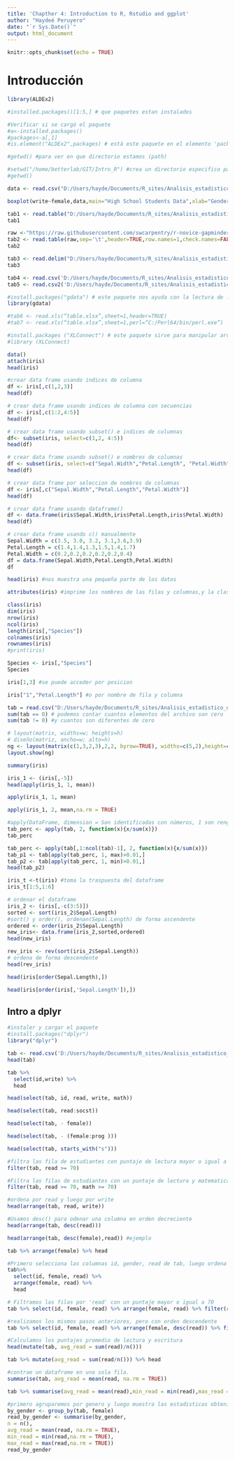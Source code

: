 ```yaml
---
title: 'Chapther 4: Introduction to R, Rstudio and ggplot'
author: "Haydeé Peruyero"
date: "`r Sys.Date()`"
output: html_document
---
```


```r
knitr::opts_chunk$set(echo = TRUE)
```

# Introducción

```r
library(ALDEx2)

#installed.packages()[1:5,] # que paquetes estan instalados

#Verificar si se cargó el paquete
#a<-installed.packages()
#packages<-a[,1]
#is.element("ALDEx2",packages) # está este paquete en el elemento 'packages´

#getwd() #para ver en que directorio estamos (path)

#setwd("/home/betterlab/GIT/Intro_R") #crea un directorio especifico para trabajar,si queremos cambiar de getwd()
#getwd()
```

```r
data <- read.csv("D:/Users/hayde/Documents/R_sites/Analisis_estadistico_de_datos_de_Microbioma_con_R/data/hsb2demo.csv")

boxplot(write~female,data,main="High School Students Data",xlab="Gender",ylab="writing scoreby gender")
```

```r
tab1 <- read.table("D:/Users/hayde/Documents/R_sites/Analisis_estadistico_de_datos_de_Microbioma_con_R/data/hsb2demo.csv",header=TRUE,row.names=1,sep="\t")
tab1
```
```r
raw <-"https://raw.githubusercontent.com/swcarpentry/r-novice-gapminder/gh-pages/_episodes_rmd/data/gapminder_data.csv"
tab2 <- read.table(raw,sep='\t',header=TRUE,row.names=1,check.names=FALSE,stringsAsFactors=FALSE)
tab2
```
```r
tab3 <- read.delim("D:/Users/hayde/Documents/R_sites/Analisis_estadistico_de_datos_de_Microbioma_con_R/data/hsb2demo.csv", header=T, row.names=1)
tab3
```


```r
tab4 <- read.csv('D:/Users/hayde/Documents/R_sites/Analisis_estadistico_de_datos_de_Microbioma_con_R/data/hsb2demo.csv',head=T,row.names=1,sep=',',dec='.')
tab5 <- read.csv2('D:/Users/hayde/Documents/R_sites/Analisis_estadistico_de_datos_de_Microbioma_con_R/data/hsb2demo.csv',head=T,row.names=1,sep =';',dec=',')
```



```r
#install.packages("gdata") # este paquete nos ayuda con la lectura de .xls directamente.
library(gdata)
```


```r
#tab6 <- read.xls(“table.xlsx”,sheet=1,header=TRUE) 
#tab7 <- read.xls(“table.xlsx”,sheet=1,perl=“C:/Perl64/bin/perl.exe”)
```


```r
#install.packages ("XLConnect") # este paquete sirve para manipular archivos de excel en windows.
#library (XLConnect)
```

```r
data()
attach(iris)
head(iris)
```


```r
#crear data frame usando indices de columna
df <- iris[,c(1,2,3)]
head(df)
```


```r
# crear data frame usando indices de columna con secuencias
df <- iris[,c(1:2,4:5)]
head(df)
```

```r
# crear data frame usando subset() e indices de columnas
df<- subset(iris, select=c(1,2, 4:5))
head(df)
```

```r
# crear data frame usando subset() e nombres de columnas
df <- subset(iris, select=c("Sepal.Width","Petal.Length", "Petal.Width"))
head(df)
```

```r
# crear data frame por seleccion de nombres de columnas
df <- iris[,c("Sepal.Width","Petal.Length","Petal.Width")]
head(df)
```

```r
# crear data frame usando dataframe()
df <- data.frame(iris$Sepal.Width,iris$Petal.Length,iris$Petal.Width)
head(df)
```


```r
# crear data frame usando c() manualmente
Sepal.Width = c(3.5, 3.0, 3.2, 3.1,3.6,3.9)
Petal.Length = c(1.4,1.4,1.3,1.5,1.4,1.7)
Petal.Width = c(0.2,0.2,0.2,0.2,0.2,0.4)
df = data.frame(Sepal.Width,Petal.Length,Petal.Width)
df
```


```r
head(iris) #nos muestra una pequeña parte de los datos
```

```r
attributes(iris) #imprime los nombres de las filas y columnas,y la clase de los datos
```

```r
class(iris)
dim(iris)
nrow(iris)
ncol(iris)
length(iris[,"Species"])
colnames(iris)
rownames(iris)
#print(iris)
```

```r
Species <- iris[,"Species"]
Species
```
```r
iris[1,3] #se puede acceder por posicion

iris["1","Petal.Length"] #o por nombre de fila y columna

tab = read.csv("D:/Users/hayde/Documents/R_sites/Analisis_estadistico_de_datos_de_Microbioma_con_R/data/hsb2demo.csv",row.names=1,check.names=FALSE)
sum(tab == 0) # podemos contar cuantos elementos del archivo son cero
sum(tab != 0) #y cuantos son diferentes de cero
```


```r
# layout(matrix, widths=w; heights=h)
# diseño(matriz, ancho=w; alto=h)
ng <- layout(matrix(c(1,3,2,3),2,2, byrow=TRUE), widths=c(5,2),height=c(3,4))
layout.show(ng)
```


```r
summary(iris)
```
```r
iris_1 <- (iris[,-5])
head(apply(iris_1, 1, mean))
```
```r
apply(iris_1, 1, mean)
```
```r
apply(iris_1, 2, mean,na.rm = TRUE)
```

```r
#apply(DataFrame, dimension = Son identificadas con números, 1 son renglones y 2 son colummnas,funcion que 
tab_perc <- apply(tab, 2, function(x){x/sum(x)})
tab_perc
```


```r
tab_perc <- apply(tab[,1:ncol(tab)-1], 2, function(x){x/sum(x)})
tab_p1 <- tab[apply(tab_perc, 1, max)>0.01,]
tab_p2 <- tab[apply(tab_perc, 1, min)>0.01,]
head(tab_p2)
```



```r
iris_t <-t(iris) #toma la traspuesta del dataframe
iris_t[1:5,1:6]
```



```r
# ordenar el dataframe
iris_2 <- (iris[,-c(3:5)])
sorted <- sort(iris_2$Sepal.Length)
#sort() y order(), ordenan(Sepal.Length) de forma ascendente
ordered <- order(iris_2$Sepal.Length)
new_iris<- data.frame(iris_2,sorted,ordered)
head(new_iris)
```

```r
rev_iris <- rev(sort(iris_2$Sepal.Length))
# ordena de forma descendente
head(rev_iris)
```

```r
head(iris[order(Sepal.Length),])
```

```r
head(iris[order(iris[,'Sepal.Length']),])
```


## Intro a dplyr

```r
#instaler y cargar el paquete
#install.packages("dplyr")
library("dplyr")
```

```r
tab <- read.csv('D:/Users/hayde/Documents/R_sites/Analisis_estadistico_de_datos_de_Microbioma_con_R/data/hsb2demo.csv')
head(tab)
```

```r
tab %>% 
  select(id,write) %>% 
  head
```

```r
head(select(tab, id, read, write, math))
```

```r
head(select(tab, read:socst))
```

```r
head(select(tab, - female))
```


```r
head(select(tab, - (female:prog )))
```

```r
head(select(tab, starts_with("s")))
```


```r
#filtra las fila de estudiantes con puntaje de lectura mayor o igual a 70.
filter(tab, read >= 70)
```


```r
#Filtra las filas de estudiantes con un puntaje de lectura y matematica mayor o igual a 70
filter(tab, read >= 70, math >= 70)
```

```r
#ordena por read y luego por write
head(arrange(tab, read, write))
```

```r
#Usamos desc() para odenar una columna en orden decreciente
head(arrange(tab, desc(read)))
```

```r
head(arrange(tab, desc(female),read)) #ejemplo
```

```r
tab %>% arrange(female) %>% head
```

```r
#Primero selecciona las columnas id, gender, read de tab, luego ordena las filas por gender y luego por 
tab%>%
  select(id, female, read) %>% 
  arrange(female, read) %>% 
  head
```


```r
# Filtramos las filas por 'read' con un puntaje mayor o igual a 70
tab %>% select(id, female, read) %>% arrange(female, read) %>% filter(read >= 70)
```

```r
#realizamos los mismos pasos anteriores, pero con orden descendente
tab %>% select(id, female, read) %>% arrange(female, desc(read)) %>% filter(read >= 70)
```

```r
#Calculamos los puntajes promedio de lectura y escritura
head(mutate(tab, avg_read = sum(read)/n()))
```


```r
tab %>% mutate(avg_read = sum(read/n())) %>% head
```

```r
#contrae un dataframe en una sola fila.
summarise(tab, avg_read = mean(read, na.rm = TRUE))
```

```r
tab %>% summarise(avg_read = mean(read),min_read = min(read),max_read = max(read),n = n())
```

```r
#primero agruparemos por genero y luego muestra las estadisticas obtenidas (media, minimo y maximo)
by_gender <- group_by(tab, female)
read_by_gender <- summarise(by_gender,
n = n(),
avg_read = mean(read, na.rm = TRUE),
min_read = min(read,na.rm = TRUE),
max_read = max(read,na.rm = TRUE))
read_by_gender
```



